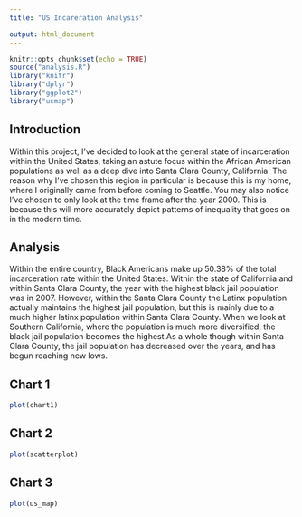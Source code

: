 ```yaml
---
title: "US Incareration Analysis"

output: html_document
---
```


```r
knitr::opts_chunk$set(echo = TRUE)
source("analysis.R")
library("knitr")
library("dplyr")
library("ggplot2")
library("usmap")
```

## Introduction

Within this project, I've decided to look at the general state of incarceration within the United States, taking an
astute focus within the African American populations as well as a deep dive into Santa Clara County, California.
The reason why I've chosen this region in particular is because this is my home, where I originally came from before
coming to Seattle. You may also notice I've chosen to only look at the time frame after the year 2000. This is because
this will more accurately depict patterns of inequality that goes on in the modern time.

## Analysis

Within the entire country, Black Americans make up 50.38% of the total incarceration rate within the United States.
Within the state of California and within Santa Clara County, the year with the highest black jail population was in 2007. However, within the Santa Clara County the Latinx population actually maintains the highest jail population, but this is mainly due to a much higher latinx population within Santa Clara County. When we look at Southern California, where the population is much more diversified, the black jail population becomes the highest.As a whole though within Santa Clara County, the jail population has decreased over the years, and has begun reaching new lows. 

## Chart 1

```r

plot(chart1)

```

## Chart 2

```r
plot(scatterplot)

```

## Chart 3

```r
plot(us_map)

```
